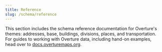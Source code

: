 ```yaml
---
title: Reference
slug: /schema/reference
---
```


This section includes the schema reference documentation for Overture's themes: addresses, base, buildings, divisions, places, and transportation. For guides to working with Overture data, including hand-on examples, head over to [docs.overturemaps.org](https://docs.overturemaps.org/guides).





<DocCardList />
